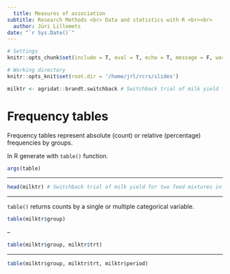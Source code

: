 ```yaml
---
  title: Measures of association
subtitle: Research Methods <br> Data and statistics with R <br><br>
  author: Jüri Lillemets
date: "`r Sys.Date()`"
---
```

  
```r
# Settings
knitr::opts_chunk$set(include = T, eval = T, echo = T, message = F, warning = T, error = T)

# Working directory
knitr::opts_knit$set(root.dir = '/home/jrl/rcrs/slides')

milktr <- agridat::brandt.switchback # Switchback trial of milk yield for two feed mixtures in cattle
```

# Frequency tables

Frequency tables represent absolute (count) or relative (percentage) frequencies by groups.

In R generate with `table()` function.

``` r
args(table)
```

---
  
```r
head(milktr) # Switchback trial of milk yield for two feed mixtures in cattle
```

---
  
`table()` returns counts by a single or multiple categorical variable.

```r
table(milktr$group)
```

--
  
```r
table(milktr$group, milktr$trt)
```

---
  
```r
table(milktr$group, milktr$trt, milktr$period)
```
